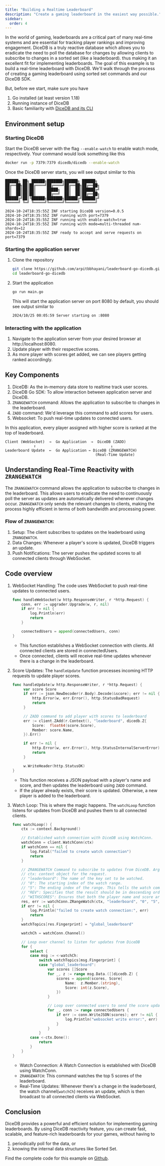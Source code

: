 ```yaml
---
title: "Building a Realtime Leaderboard"
description: "Create a gaming leaderboard in the easiest way possible."
sidebar:
  order: 4
---
```


In the world of gaming, leaderboards are a critical part of many real-time systems and are essential for tracking player
rankings and improving engagement.
DiceDB is a truly reactive database which allows you to eradicate the need to poll the database for changes by allowing clients to subscribe to changes in a sorted set (like a leaderboard).
thus making it an excellent fit for implementing leaderboards.
The goal of this example is to build a real-time leaderboard with DiceDB. We'll walk through the process of creating a gaming leaderboard using sorted set commands and our DiceDB SDK.

But, before we start, make sure you have

1. Go installed (at least version 1.18)
2. Running instance of DiceDB
3. Basic familiarity with [DiceDB and its CLI](https://github.com/dicedb/dice?tab=readme-ov-file#get-started)

## Environment setup

### Starting DiceDB

Start the DiceDB server with the flag `--enable-watch`
to enable watch mode, respectively. Your command would look something
like this

```bash
docker run -p 7379:7379 dicedb/dicedb --enable-watch
```

Once the DiceDB server starts, you will see output similar to this

```
██████╗ ██╗ ██████╗███████╗██████╗ ██████╗
██╔══██╗██║██╔════╝██╔════╝██╔══██╗██╔══██╗
██║  ██║██║██║     █████╗  ██║  ██║██████╔╝
██║  ██║██║██║     ██╔══╝  ██║  ██║██╔══██╗
██████╔╝██║╚██████╗███████╗██████╔╝██████╔╝
╚═════╝ ╚═╝ ╚═════╝╚══════╝╚═════╝ ╚═════╝

2024-10-24T18:35:55Z INF starting DiceDB version=0.0.5
2024-10-24T18:35:55Z INF running with port=7379
2024-10-24T18:35:55Z INF running with enable-watch=true
2024-10-24T18:35:55Z INF running with mode=multi-threaded num-shards=12
2024-10-24T18:35:55Z INF ready to accept and serve requests on port=7379
```

### Starting the application server

1. Clone the repository
   ```bash
   git clone https://github.com/arpitbbhayani/leaderboard-go-dicedb.git
   cd leaderboard-go-dicedb
   ```
2. Start the application
   ```bash
   go run main.go
   ```
   This will start the application server on port 8080 by default, you should see output similar to
   ```bash
   2024/10/25 00:05:59 Server starting on :8080
   ```

### Interacting with the application

1. Navigate to the application server from your desired browser at http://localhost:8080.
2. Update player with their respective scores.
3. As more player with scores get added, we can see players getting ranked accordingly.

## Key Components

1. DiceDB: As the in-memory data store to realtime track user scores.
2. DiceDB Go SDK: To allow interaction between application server and DiceDB.
3. `ZRANGEWATCH` command: Allows the application to subscribe to changes in the leaderboard.
4. `ZADD` command: We'd leverage this command to add scores for users.
5. Websocket: To push real-time updates to connected users.

In this application, every player assigned with higher score is ranked at the top of leaderboard.

```
Client (WebSocket)  →  Go Application  →  DiceDB (ZADD)
             ↑                                  ↓
Leaderboard Update  ←  Go Application ← DiceDB (ZRANGEWATCH)
                                         (Real-Time Update)
```

## Understanding Real-Time Reactivity with `ZRANGEWATCH`

The `ZRANGEWATCH` command allows the application to subscribe to changes in the leaderboard.
This allows users to eradicate the need to continuously poll the server as updates are automatically delivered whenever changes occur.
`ZRANGEWATCH` only sends the relevant changes to clients, making the process highly efficient in terms of both bandwidth and processing power.

### Flow of `ZRANGEWATCH`:

1. Setup: The client subscribes to updates on the leaderboard using `ZRANGEWATCH`.
2. Data Changes: Whenever a player's score is updated, DiceDB triggers an update.
3. Push Notifications: The server pushes the updated scores to all connected clients through WebSocket.

## Code overview

1. WebSocket Handling: The code uses WebSocket to push real-time updates to connected users.

   ```go
   func handleWebSocket(w http.ResponseWriter, r *http.Request) {
       conn, err := upgrader.Upgrade(w, r, nil)
       if err != nil {
           log.Println(err)
           return
       }

       connectedUsers = append(connectedUsers, conn)
   }
   ```

   - This function establishes a WebSocket connection with clients. All connected clients are stored in connectedUsers.
   - Once connected, clients will receive real-time updates whenever there is a change in the leaderboard.

2. Score Updates: The `handleUpdate` function processes incoming HTTP requests to update player scores.

   ```go
   func handleUpdate(w http.ResponseWriter, r *http.Request) {
        var score Score
        if err := json.NewDecoder(r.Body).Decode(&score); err != nil {
            http.Error(w, err.Error(), http.StatusBadRequest)
            return
        }

        // ZADD command to add player with scores to leaderboard
        err := client.ZAdd(r.Context(), "leaderboard", dicedb.Z{
            Score:  float64(score.Score),
            Member: score.Name,
        }).Err()

        if err != nil {
            http.Error(w, err.Error(), http.StatusInternalServerError)
            return
        }

        w.WriteHeader(http.StatusOK)
   }
   ```

   - This function receives a JSON payload with a player's name and score, and then updates the leaderboard using `ZADD` command.
   - If the player already exists, their score is updated. Otherwise, a new player is added to the leaderboard.

3. Watch Loop: This is where the magic happens. The `watchLoop` function listens for updates from DiceDB and pushes them to all connected clients.

   ```go
   func watchLoop() {
       ctx := context.Background()

       // Established watch connection with DiceDB using WatchConn.
       watchConn = client.WatchConn(ctx)
       if watchConn == nil {
           log.Fatal("failed to create watch connection")
           return
       }

       // ZRANGEWATCH Command to subscribe to updates from DiceDB. Arguments are as follows:
       // ctx: context object for the request.
       // "leaderboard": The name of the key set to be watched.
       // "0": The starting index of the watch range.
       // "5": The ending index of the range. This tells the watch command to monitor up to the 5th element in the leaderboard.
       // "REV": Specifies that the result should be in descending order of scores.
       // "WITHSCORES": Ensures that both the player name and score are returned in the response.
       res, err := watchConn.ZRangeWatch(ctx, "leaderboard", "0", "5", "REV", "WITHSCORES")
       if err != nil {
           log.Println("failed to create watch connection:", err)
           return
       }
       watchTopics[res.Fingerprint] = "global_leaderboard"

       watchCh = watchConn.Channel()

       // Loop over channel to listen for updates from DiceDB
       for {
           select {
           case msg := <-watchCh:
               switch watchTopics[msg.Fingerprint] {
               case "global_leaderboard":
                   var scores []Score
                   for _, z := range msg.Data.([]dicedb.Z) {
                       scores = append(scores, Score{
                           Name:  z.Member.(string),
                           Score: int(z.Score),
                       })
                   }

                   // Loop over connected users to send the score updates
                   for _, conn := range connectedUsers {
                       if err := conn.WriteJSON(scores); err != nil {
                           log.Println("websocket write error:", err)
                       }
                   }
               }
           case <-ctx.Done():
               return
           }
       }
   }
   ```

   - Watch Connection: A Watch Connection is established with DiceDB using WatchConn.
   - `ZRANGEWATCH`: This command watches the top 5 scores of the leaderboard.
   - Real-Time Updates: Whenever there's a change in the leaderboard, the watch channel(`watchCh`) receives an update, which is then broadcast to all connected clients via WebSocket.

## Conclusion

DiceDB provides a powerful and efficient solution for implementing gaming leaderboards.
By using DiceDB reactivity feature, you can create fast, scalable, and feature-rich leaderboards for your games,
without having to

1. periodically poll for the data, or
2. knowing the internal data structures like Sorted Set.

Find the complete code for this example on [Github](https://github.com/arpitbbhayani/leaderboard-go-dicedb.git).
